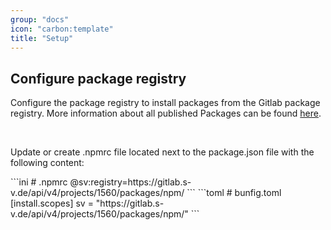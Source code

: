 ```yaml
---
group: "docs"
icon: "carbon:template"
title: "Setup"
---
```



## Configure package registry

Configure the package registry to install packages from the Gitlab package registry. More information about all published Packages can be found [here](https://gitlab.s-v.de/svp/atrium/-/packages).

<br/>

Update or create .npmrc file located next to the package.json file with the following content:

<Tabs>
  <TabItem label="npm">
    ```ini
    # .npmrc
    @sv:registry=https://gitlab.s-v.de/api/v4/projects/1560/packages/npm/
    ```
  </TabItem>
  <TabItem label="bun">
    ```toml
    # bunfig.toml
    [install.scopes]
    sv = "https://gitlab.s-v.de/api/v4/projects/1560/packages/npm/"
    ```
  </TabItem>
</Tabs>
